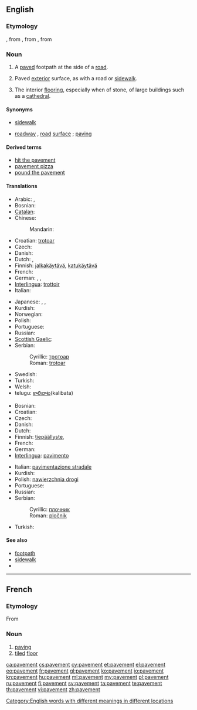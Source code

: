 ==English==

===Etymology===
{{etyl|enm|en}}, from {{etyl|fro}} {{term|pavemant|lang=fro}}<!--Chrétien de Troyes, circa 1176-->, from {{etyl|la|en}} {{term|pavimentum||lang=la|a hard surface, a pounded surface}}, from {{term|pavio|pavere|lang=la|to beat, to ram, to tread down}}

===Noun===
{{en-noun|-|s}}

# {{chiefly|British}} A [[pave]]d footpath at the side of a [[road]].
# {{US}} {{uncountable}} Paved [[exterior]] surface, as with a road or [[sidewalk]].
# The interior [[flooring]], especially when of stone, of large buildings such as a [[cathedral]].

====Synonyms====
* {{sense|footpath}} [[sidewalk]] {{qualifier|US}}
* {{sense|surface of road}} [[roadway]] {{qualifier|UK}}, [[road]] [[surface]] {{qualifier|UK}}; [[paving]]

====Derived terms====
* [[hit the pavement]]
* [[pavement pizza]]
* [[pound the pavement]]

====Translations====
{{trans-top|footpath}}
* Arabic: {{t|ar|طوار|m|tr=Tawaar, Tuwaar}}, {{t|ar|رصيف|m|tr=raSiif}}
* Bosnian: {{t-|bs|trotoar|m}}
* [[Catalan]]: {{t|ca|vorera}}
* Chinese:
*: Mandarin: {{t-|cmn|人行道|tr=rénxíngdào|sc=Hani}}
* Croatian: [[trotoar#Crotian|trotoar]] {{m}}
* Czech: {{t-|cs|chodník|m}}
* Danish: {{t|da|fortov}}
* Dutch: {{t+|nl|stoep}}, {{t+|nl|trottoir|n}}
* Finnish: [[jalkakäytävä]], [[katukäytävä]]
* French: {{t+|fr|trottoir|m}}
* German: {{t+|de|Bürgersteig|m}}, {{t+|de|Gehweg|m}}, {{t+|de|Gehsteig|m}}
* [[Interlingua]]: [[trottoir#Interlingua|trottoir]]
* Italian: {{t-|it|marciapiede|m}}
{{trans-mid}}
* Japanese: {{t+|ja|歩道|tr=ほどう, hodō}}, {{t|ja|舗道|tr=ほどう, hodō}}, {{t|ja|舗装|tr=ほそう, hosō}}
* Kurdish: {{t+|ku|peyarê|f}}
* Norwegian: {{t+|no|fortau}}
* Polish: {{t+|pl|chodnik|m}}
* Portuguese: {{t+|pt|calçada|f}}
* Russian: {{t+|ru|тротуар|m|tr=trotuár}}
* [[Scottish Gaelic]]: {{t-|gd|cabhsair|m|xs=Scottish Gaelic}}
* Serbian:
*: Cyrillic: [[тротоар#Serbian|тротоар]] {{m}}
*: Roman: [[trotoar#Serbian|trotoar]] {{m}}
* Swedish: {{t+|sv|trottoar}}
* Turkish: {{t+|tr|kaldırım}}
* Welsh: {{t|cy|palmant|m}}
* telugu: [[te| కాలిబాట]](kalibata)
{{trans-bottom}}

{{trans-top|surface of road}}
* Bosnian: {{t-|bs|pločnik|m}}
* Croatian: {{t-|hr|pločnik|m}}
* Czech: {{t+|cs|vozovka|f}}
* Danish: {{t|da|vejbelægning}}
* Dutch: {{t-|nl|wegdek|n}}
* Finnish: [[tiepäällyste]], {{t|fi|päällyste}}
* French: {{t+|fr|revêtement|m}}
* German: {{t+|de|Asphalt|m}}
* [[Interlingua]]: [[pavimento#Interlingua|pavimento]]
{{trans-mid}}
* Italian: [[pavimentazione stradale]] {{f}}
* Kurdish: {{ku-Arab|[[به‌ردڕێز]]}}
* Polish: [[nawierzchnia drogi]] {{f}}
* Portuguese: {{t+|pt|pavimento|m}}
* Russian: {{t+|ru|мостовая}}
* Serbian:
*: Cyrillic: [[плочник#Serbian|плочник]] {{m}}
*: Roman: [[pločnik#Serbian|pločnik]] {{m}}
* Turkish: {{t+|tr|kaldırım}}
{{trans-bottom}}

====See also====
<!-- maybe or maybe not synonyms -->
* [[footpath]]
* [[sidewalk]]
* {{pedia}}

[[Category:English words with different meanings in different locations]]

----

==French==

===Etymology===
From {{suffix|paver|ment|lang=fr}}

===Noun===
{{fr-noun|m}}

# [[paving]]
# [[tiled]] [[floor]]

[[ca:pavement]]
[[cs:pavement]]
[[cy:pavement]]
[[et:pavement]]
[[el:pavement]]
[[eo:pavement]]
[[fr:pavement]]
[[gl:pavement]]
[[ko:pavement]]
[[io:pavement]]
[[kn:pavement]]
[[hu:pavement]]
[[ml:pavement]]
[[my:pavement]]
[[pl:pavement]]
[[ru:pavement]]
[[fi:pavement]]
[[sv:pavement]]
[[ta:pavement]]
[[te:pavement]]
[[th:pavement]]
[[vi:pavement]]
[[zh:pavement]]